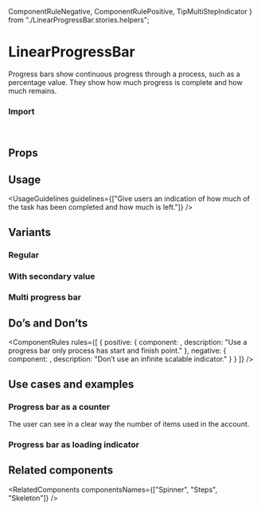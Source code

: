   ComponentRuleNegative,
  ComponentRulePositive,
  TipMultiStepIndicator
} from "./LinearProgressBar.stories.helpers";

<Meta of={LinearProgressBarStories} />

# LinearProgressBar

Progress bars show continuous progress through a process, such as a percentage value. They show how much progress is complete and how much remains.

<Canvas of={LinearProgressBarStories.Overview} />

### Import

```js
import { LinearProgressBar } from "@vibe/core";
```

## Props

<PropsTable />

## Usage

<UsageGuidelines
  guidelines={["Give users an indication of how much of the task has been completed and how much is left."]}
/>

<TipMultiStepIndicator />

## Variants

### Regular

<Canvas of={LinearProgressBarStories.Regular} />

### With secondary value

<Canvas of={LinearProgressBarStories.WithSecondaryValue} />

### Multi progress bar

<Canvas of={LinearProgressBarStories.MultiProgressBar} />

## Do’s and Don’ts

<ComponentRules
  rules={[
    {
      positive: {
        component: <ComponentRulePositive />,
        description: "Use a progress bar only process has start and finish point."
      },
      negative: {
        component: <ComponentRuleNegative />,
        description: "Don’t use an infinite scalable indicator."
      }
    }
  ]}
/>

## Use cases and examples

### Progress bar as a counter

The user can see in a clear way the number of items used in the account.

<Canvas of={LinearProgressBarStories.ProgressBarAsACounter} />

### Progress bar as loading indicator

<Canvas of={LinearProgressBarStories.ProgressBarAsLoadingIndicator} />

## Related components

<RelatedComponents componentsNames={["Spinner", "Steps", "Skeleton"]} />
